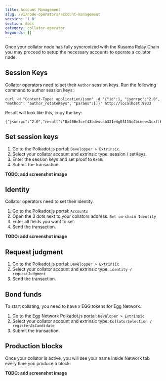 ```yaml
---
title: Account Management
slug: /v1/node-operators/account-management
version: '1.0'
section: docs
category: collator-operator
keywords: []
---
```


Once your collator node has fully syncronized with the Kusama Relay Chain you may proceed to setup the 
necessary accounts to operate a collator node. 

## Session Keys

Collator operators need to set their `Author` session keys. Run the following command to author session keys:
```
curl -H "Content-Type: application/json" -d '{"id":1, "jsonrpc":"2.0", "method": "author_rotateKeys", "params":[]}' http://localhost:9933
```

Result will look like this, copy the key:
```
{"jsonrpc":"2.0","result":"0x400e3cef43bdessab331e4g03115c4bcecws3cxff608fa3b8sh6b07y369386570","id":1}
```

## Set session keys

1. Go to the Polkadot.js portal: `Developper > Extrinsic`.
2. Select your collator account and extrinsic type: session / setKeys.
3. Enter the session keys and set proof to `0x00`.
4. Submit the transaction.

**TODO: add screenshot image**

## Identity

Collator operators need to set their identity. 

1. Go to the Polkadot.js portal: `Accounts`
2. Open the 3 dots next to your collators address: `Set on-chain Identity`
3. Enter all fields you want to set.
4. Send the transaction.

**TODO: add screenshot image**

## Request judgment

1. Go to the Polkadot.js portal: `Developper > Extrinsic`
2. Select your collator account and extrinsic type: `identity / requestJudgment`
3. Send the transaction.

## Bond funds

To start collating, you need to have x EGG tokens for Egg Network.

1. Go to the Egg Network Polkadot.js portal: `Developer > Extrinsic`
2. Select your collator account and extrinsic type: `CollatorSelection / registerAsCandidate`
3. Submit the transaction.

## Production blocks

Once your collator is active, you will see your name inside Network tab every time you produce a block:

**TODO: add screenshot image**